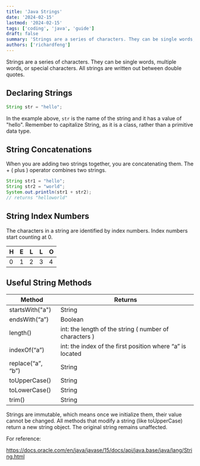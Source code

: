 ```yaml
---
title: 'Java Strings'
date: '2024-02-15'
lastmod: '2024-02-15'
tags: ['coding', 'java', 'guide']
draft: false
summary: 'Strings are a series of characters. They can be single words, multiple words, or special characters. All strings are written out between double quotes.'
authors: ['richardfeng']
---
```


Strings are a series of characters. They can be single words, multiple words, or special characters. All strings are written out between double quotes.

## Declaring Strings

```java
String str = "hello";
```

In the example above, `str` is the name of the string and it has a value of "hello". Remember to capitalize String, as it is a class, rather than a primitive data type.

## String Concatenations

When you are adding two strings together, you are concatenating them. The + ( plus ) operator combines two strings.

```java
String str1 = "hello";
String str2 = "world";
System.out.println(str1 + str2);
// returns "helloworld"
```

## String Index Numbers

The characters in a string are identified by index numbers. Index numbers start counting at 0.

| H   | E   | L   | L   | O   |
| --- | --- | --- | --- | --- |
| 0   | 1   | 2   | 3   | 4   |

## Useful String Methods

| Method            | Returns                                                   |
| ----------------- | --------------------------------------------------------- |
| startsWith("a")   | String                                                    |
| endsWith(“a”)     | Boolean                                                   |
| length()          | int: the length of the string ( number of characters )    |
| indexOf(“a”)      | int: the index of the first position where “a” is located |
| replace(“a”, “b”) | String                                                    |
| toUpperCase()     | String                                                    |
| toLowerCase()     | String                                                    |
| trim()            | String                                                    |

Strings are immutable, which means once we initialize them, their value cannot be
changed. All methods that modify a string (like toUpperCase) return a new string
object. The original string remains unaffected.

For reference:

https://docs.oracle.com/en/java/javase/15/docs/api/java.base/java/lang/String.html
